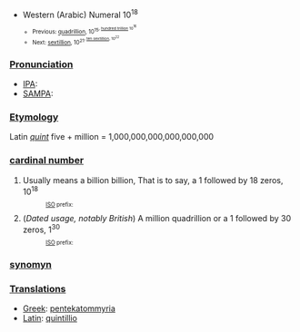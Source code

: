 *Western (Arabic) Numeral 10<sup>18<sup>
**Previous: [[quadrillion]], 10<sup>15<sup>, [[hundred trillion]] 10<sup>16<sup>
**Next: [[sextillion]], 10<sup>21<sup>, [[ten sextillion]], 10<sup>22<sup>

===[[Pronunciation]]===
*[[IPA]]:
*[[SAMPA]]:
===[[Etymology]]===
Latin ''[[quint]]'' five + million = 1,000,000,000,000,000,000
===[[cardinal number]]===
#Usually means a billion billion, That is to say, a 1 followed by 18 zeros, 10<sup>18<sup>
#:[[ISO]] prefix:
#(''Dated usage, notably British'') A million quadrillion or a 1 followed by 30 zeros, 1<sup>30<sup>
#:[[ISO]] prefix:
===[[synomyn]]===
===[[Translations]]===
*[[Greek]]: [[pentekatommyria]]
*[[Latin]]: [[quintillio]]